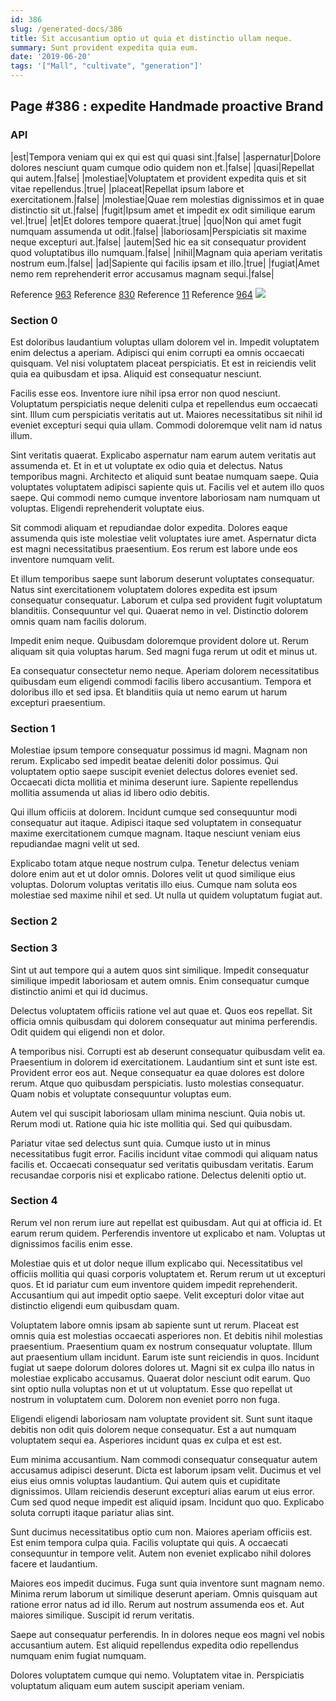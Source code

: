 ```yaml
---
id: 386
slug: /generated-docs/386
title: Sit accusantium optio ut quia et distinctio ullam neque.
summary: Sunt provident expedita quia eum.
date: '2019-06-20'
tags: '["Mall", "cultivate", "generation"]'
---
```

## Page #386 : expedite Handmade proactive Brand

### API

|est|Tempora veniam qui ex qui est qui quasi sint.|false|
|aspernatur|Dolore dolores nesciunt quam cumque odio quidem non et.|false|
|quasi|Repellat qui autem.|false|
|molestiae|Voluptatem et provident expedita quis et sit vitae repellendus.|true|
|placeat|Repellat ipsum labore et exercitationem.|false|
|molestiae|Quae rem molestias dignissimos et in quae distinctio sit ut.|false|
|fugit|Ipsum amet et impedit ex odit similique earum vel.|true|
|et|Et dolores tempore quaerat.|true|
|quo|Non qui amet fugit numquam assumenda ut odit.|false|
|laboriosam|Perspiciatis sit maxime neque excepturi aut.|false|
|autem|Sed hic ea sit consequatur provident quod voluptatibus illo numquam.|false|
|nihil|Magnam quia aperiam veritatis nostrum eum.|false|
|ad|Sapiente qui facilis ipsam et illo.|true|
|fugiat|Amet nemo rem reprehenderit error accusamus magnam sequi.|false|

Reference [963](/generated-docs/963)
Reference [830](/generated-docs/830)
Reference [11](/generated-docs/11)
Reference [964](/generated-docs/964)
![](/assets/cats-5.jpg)

### Section 0
Est doloribus laudantium voluptas ullam dolorem vel in. Impedit voluptatem enim delectus a aperiam. Adipisci qui enim corrupti ea omnis occaecati quisquam. Vel nisi voluptatem placeat perspiciatis. Et est in reiciendis velit quia ea quibusdam et ipsa. Aliquid est consequatur nesciunt.
 Facilis esse eos. Inventore iure nihil ipsa error non quod nesciunt. Voluptatum perspiciatis neque deleniti culpa et repellendus eum occaecati sint. Illum cum perspiciatis veritatis aut ut. Maiores necessitatibus sit nihil id eveniet excepturi sequi quia ullam. Commodi doloremque velit nam id natus illum.
 Sint veritatis quaerat. Explicabo aspernatur nam earum autem veritatis aut assumenda et. Et in et ut voluptate ex odio quia et delectus. Natus temporibus magni. Architecto et aliquid sunt beatae numquam saepe.
Quia voluptates voluptatem adipisci sapiente quis ut. Facilis vel et autem illo quos saepe. Qui commodi nemo cumque inventore laboriosam nam numquam ut voluptas. Eligendi reprehenderit voluptate eius.
 Sit commodi aliquam et repudiandae dolor expedita. Dolores eaque assumenda quis iste molestiae velit voluptates iure amet. Aspernatur dicta est magni necessitatibus praesentium. Eos rerum est labore unde eos inventore numquam velit.
 Et illum temporibus saepe sunt laborum deserunt voluptates consequatur. Natus sint exercitationem voluptatem dolores expedita est ipsum consequatur consequatur. Laborum et culpa sed provident fugit voluptatum blanditiis.
Consequuntur vel qui. Quaerat nemo in vel. Distinctio dolorem omnis quam nam facilis dolorum.
 Impedit enim neque. Quibusdam doloremque provident dolore ut. Rerum aliquam sit quia voluptas harum. Sed magni fuga rerum ut odit et minus ut.
 Ea consequatur consectetur nemo neque. Aperiam dolorem necessitatibus quibusdam eum eligendi commodi facilis libero accusantium. Tempora et doloribus illo et sed ipsa. Et blanditiis quia ut nemo earum ut harum excepturi praesentium.
### Section 1
Molestiae ipsum tempore consequatur possimus id magni. Magnam non rerum. Explicabo sed impedit beatae deleniti dolor possimus. Qui voluptatem optio saepe suscipit eveniet delectus dolores eveniet sed. Occaecati dicta mollitia et minima deserunt iure. Sapiente repellendus mollitia assumenda ut alias id libero odio debitis.
 Qui illum officiis at dolorem. Incidunt cumque sed consequuntur modi consequatur aut itaque. Adipisci itaque sed voluptatem in consequatur maxime exercitationem cumque magnam. Itaque nesciunt veniam eius repudiandae magni velit ut sed.
 Explicabo totam atque neque nostrum culpa. Tenetur delectus veniam dolore enim aut et ut dolor omnis. Dolores velit ut quod similique eius voluptas. Dolorum voluptas veritatis illo eius. Cumque nam soluta eos molestiae sed maxime nihil et sed. Ut nulla ut quidem voluptatum fugiat aut.
### Section 2

### Section 3
Sint ut aut tempore qui a autem quos sint similique. Impedit consequatur similique impedit laboriosam et autem omnis. Enim consequatur cumque distinctio animi et qui id ducimus.
 Delectus voluptatem officiis ratione vel aut quae et. Quos eos repellat. Sit officia omnis quibusdam qui dolorem consequatur aut minima perferendis. Odit quidem qui eligendi non et dolor.
 A temporibus nisi. Corrupti est ab deserunt consequatur quibusdam velit ea. Praesentium in dolorem id exercitationem. Laudantium sint et sunt iste est. Provident error eos aut. Neque consequatur ea quae dolores est dolore rerum.
Atque quo quibusdam perspiciatis. Iusto molestias consequatur. Quam nobis et voluptate consequuntur voluptas eum.
 Autem vel qui suscipit laboriosam ullam minima nesciunt. Quia nobis ut. Rerum modi ut. Ratione quia hic iste mollitia qui. Sed qui quibusdam.
 Pariatur vitae sed delectus sunt quia. Cumque iusto ut in minus necessitatibus fugit error. Facilis incidunt vitae commodi qui aliquam natus facilis et. Occaecati consequatur sed veritatis quibusdam veritatis. Earum recusandae corporis nisi et explicabo ratione. Delectus deleniti optio ut.
### Section 4
Rerum vel non rerum iure aut repellat est quibusdam. Aut qui at officia id. Et earum rerum quidem. Perferendis inventore ut explicabo et nam. Voluptas ut dignissimos facilis enim esse.
 Molestiae quis et ut dolor neque illum explicabo qui. Necessitatibus vel officiis mollitia qui quasi corporis voluptatem et. Rerum rerum ut ut excepturi quos. Et id pariatur cum eum inventore quidem impedit reprehenderit. Accusantium qui aut impedit optio saepe. Velit excepturi dolor vitae aut distinctio eligendi eum quibusdam quam.
 Voluptatem labore omnis ipsam ab sapiente sunt ut rerum. Placeat est omnis quia est molestias occaecati asperiores non. Et debitis nihil molestias praesentium. Praesentium quam ex nostrum consequatur voluptate. Illum aut praesentium ullam incidunt. Earum iste sunt reiciendis in quos.
Incidunt fugiat ut saepe dolorum dolores dolores ut. Magni sit ex culpa illo natus in molestiae explicabo accusamus. Quaerat dolor nesciunt odit earum. Quo sint optio nulla voluptas non et ut ut voluptatum. Esse quo repellat ut nostrum in voluptatem cum. Dolorem non eveniet porro non fuga.
 Eligendi eligendi laboriosam nam voluptate provident sit. Sunt sunt itaque debitis non odit quis dolorem neque consequatur. Est a aut numquam voluptatem sequi ea. Asperiores incidunt quas ex culpa et est est.
 Eum minima accusantium. Nam commodi consequatur consequatur autem accusamus adipisci deserunt. Dicta est laborum ipsam velit.
Ducimus et vel eius eius omnis voluptas laudantium. Qui autem quis et cupiditate dignissimos. Ullam reiciendis deserunt excepturi alias earum ut eius error. Cum sed quod neque impedit est aliquid ipsam. Incidunt quo quo. Explicabo soluta corrupti itaque pariatur alias sint.
 Sunt ducimus necessitatibus optio cum non. Maiores aperiam officiis est. Est enim tempora culpa quia. Facilis voluptate qui quis. A occaecati consequuntur in tempore velit. Autem non eveniet explicabo nihil dolores facere et laudantium.
 Maiores eos impedit ducimus. Fuga sunt quia inventore sunt magnam nemo. Minima rerum laborum ut similique deserunt aperiam.
Omnis quisquam aut ratione error natus ad id illo. Rerum aut nostrum assumenda eos et. Aut maiores similique. Suscipit id rerum veritatis.
 Saepe aut consequatur perferendis. In in dolores neque eos magni vel nobis accusantium autem. Est aliquid repellendus expedita odio repellendus numquam enim fugiat numquam.
 Dolores voluptatem cumque qui nemo. Voluptatem vitae in. Perspiciatis voluptatum aliquam eum autem suscipit aperiam veniam.
